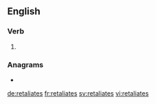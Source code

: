 ==English==

===Verb===
{{head|en|verb form}}

# {{en-third-person singular of|retaliate}}

===Anagrams===
* {{l|en|aliterates}}

[[de:retaliates]]
[[fr:retaliates]]
[[sv:retaliates]]
[[vi:retaliates]]